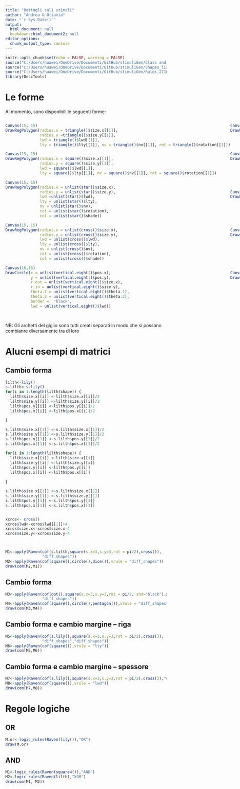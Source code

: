 ```yaml
---
title: "Dettagli suli stimoli"
author: "Andrea & Ottavia"
date: "`r Sys.Date()`"
output:
  html_document: null
  bookdown::html_document2: null
editor_options:
  chunk_output_type: console
---
```


```r
knitr::opts_chunk$set(echo = FALSE, warning = FALSE)
source("C:/Users/huawei/OneDrive/Documenti/GitHub/stimuliGen/Class and Methods.R")
source("C:/Users/huawei/OneDrive/Documenti/GitHub/stimuliGen/Shapes_list.R")
source("C:/Users/huawei/OneDrive/Documenti/GitHub/stimuliGen/Rules_27102022.R")
library(DescTools)
```

# Le forme


Al momento, sono disponibili le seguenti forme: 



::::{style="display: flex;"}

:::{}


```r
Canvas(15, 15)
DrawRegPolygon(radius.x = triangle()$size.x[[1]], 
               radius.y =triangle()$size.y[[1]], 
               lwd = triangle()$lwd[[1]], 
               lty = triangle()$lty[[1]], nv = triangle()$nv[[1]], rot = triangle()$rotation[[1]])


```


```r
Canvas(15, 15)
DrawRegPolygon(radius.x = square()$size.x[[1]], 
               radius.y = square()$size.y[[1]], 
               lwd = square()$lwd[[1]], 
               lty = square()$lty[[1]], nv = square()$nv[[1]], rot = square()$rotation[[1]])


```

```r
Canvas(15, 15)
DrawRegPolygon(radius.x = unlist(star()$size.x), 
               radius.y = unlist(star()$size.y), 
               lwd =unlist(star()$lwd), 
               lty = unlist(star()$lty), 
               nv = unlist(star()$nv), 
               rot = unlist(star()$rotation), 
               col = unlist(star()$shade))

```

```r
Canvas(15, 15)
DrawRegPolygon(radius.x = unlist(cross()$size.x), 
               radius.y = unlist(cross()$size.y), 
               lwd = unlist(cross()$lwd), 
               lty = unlist(cross()$lty), 
               nv = unlist(cross()$nv), 
               rot = unlist(cross()$rotation), 
               col = unlist(cross()$shade))

```


```r
Canvas(16,16)
DrawCircle(x = unlist(vertical.eight()$pos.x), 
           y = unlist(vertical.eight()$pos.y), 
           r.out = unlist(vertical.eight()$size.x), 
           r.in = unlist(vertical.eight()$size.y), 
           theta.1 = unlist(vertical.eight()$theta.1), 
           theta.2 = unlist(vertical.eight()$theta.2), 
           border =  "black", 
           lwd = unlist(vertical.eight()$lwd))
```

:::

:::{}

```r
Canvas(15, 15)
DrawRegPolygon(radius.x = unlist(circle()$size.x), 
               radius.y = unlist(circle()$size.y), 
               lwd = unlist(circle()$lwd), 
               lty = unlist(circle()$lty), nv = unlist(circle()$nv), rot = unlist(circle()$rotation))


```


```r
Canvas(15, 15)
DrawRegPolygon(radius.x = unlist(pentagon()$size.x), 
               radius.y = unlist(pentagon()$size.y), 
               lwd = unlist(pentagon()$lwd), 
               lty = unlist(pentagon()$lty), 
               nv = unlist(pentagon()$nv), 
               rot = unlist(pentagon()$rotation))


```


```r
Canvas(15, 15)
DrawRegPolygon(radius.x = unlist(hline()$size.x), 
               radius.y = unlist(hline()$size.y), 
               lwd = unlist(hline()$lwd), 
               lty = unlist(hline()$lty), 
               nv = unlist(hline()$nv), 
               rot = unlist(hline()$rotation))
```


```r
Canvas(15,15)
DrawCircle(x = unlist(s.vertical.inv()$pos.x), 
           y = unlist(s.vertical.inv()$pos.y), 
           r.out = unlist(s.vertical.inv()$size.x), 
           r.in = unlist(s.vertical.inv()$size.y), 
           theta.1 = unlist(s.vertical.inv()$theta.1), 
           theta.2 = unlist(s.vertical.inv()$theta.2), 
           border =  "black", lwd = unlist(s.vertical.inv()$lwd))
```



```r
Canvas(16,16)
DrawCircle(x = unlist(s.horizontal.inv()$pos.x), 
           y = unlist(s.horizontal.inv()$pos.y), 
           r.out = unlist(s.horizontal.inv()$size.x), 
           r.in = unlist(s.horizontal.inv()$size.y), 
           theta.1 = unlist(s.horizontal.inv()$theta.1), 
           theta.2 = unlist(s.horizontal.inv()$theta.2), 
           border =  "black", lwd = unlist(s.horizontal.inv()$lwd))
```


:::


:::{}

```r
Canvas(15, 15)
DrawRegPolygon(radius.x = unlist(ellipse()$size.x), 
               radius.y = unlist(ellipse()$size.y), 
               lwd = unlist(ellipse()$lwd), 
               lty = unlist(ellipse()$lty), nv = unlist(ellipse()$nv), 
               rot = unlist(ellipse()$rotation))


```

```r
Canvas(15, 15)
DrawRegPolygon(radius.x = unlist(hexagon()$size.x), 
               radius.y = unlist(hexagon()$size.y), 
               lwd = unlist(hexagon()$lwd), 
               lty = unlist(hexagon()$lty), 
               nv = unlist(hexagon()$nv), 
               rot = unlist(hexagon()$rotation))


```

```r
Canvas(15, 15)
DrawRegPolygon(radius.x = unlist(vline()$size.x), 
               radius.y = unlist(vline()$size.y), 
               lwd = unlist(vline()$lwd), 
               lty = unlist(vline()$lty), 
               nv = unlist(vline()$nv), 
               rot = unlist(vline()$rotation))
```




```r
Canvas(15,15)
DrawCircle(x = unlist(s.vertical()$pos.x), 
           y = unlist(s.vertical()$pos.y), 
           r.out = unlist(s.vertical()$size.x), 
           r.in = unlist(s.vertical()$size.y), 
           theta.1 = unlist(s.vertical()$theta.1), 
           theta.2 = unlist(s.vertical()$theta.2), 
           border =  "black", lwd = unlist(s.vertical()$lwd))
```



```r
Canvas(16,16)
DrawCircle(x = unlist(lily()$pos.x), 
           y = unlist(lily()$pos.y), 
           r.out = unlist(lily()$size.x), 
           r.in = unlist(lily()$size.y), 
           theta.1 = unlist(lily()$theta.1), 
           theta.2 = unlist(lily()$theta.2), 
           border =  unlist(lily()$shade), lwd = unlist(lily()$lwd))
```


:::


::::

NB: Gli archetti del giglio sono tutti creati separati in modo che si possano combianre diversamente tra di loro 

# Alucni esempi di matrici 

## Cambio forma 

```r
lilth<-lily()
s.lilth<-s.lily()
for(i in 1:length(lilth$shape)) {
  lilth$size.x[[i]] <-lilth$size.x[[i]]/2
  lilth$size.y[[i]] <-lilth$size.y[[i]]/2
  lilth$pos.y[[i]] <-lilth$pos.y[[i]]/2
  lilth$pos.x[[i]] <-lilth$pos.x[[i]]/2

}

s.lilth$size.x[[1]] <-s.lilth$size.x[[1]]/2
s.lilth$size.y[[1]] <-s.lilth$size.y[[1]]/2
s.lilth$pos.y[[1]] <-s.lilth$pos.y[[1]]/2
s.lilth$pos.x[[1]] <-s.lilth$pos.x[[1]]/2

for(i in 1:length(lilth$shape)) {
  lilth$size.x[[i]] <-lilth$size.x[[i]]
  lilth$size.y[[i]] <-lilth$size.y[[i]]
  lilth$pos.y[[i]] <-lilth$pos.y[[i]]
  lilth$pos.x[[i]] <-lilth$pos.x[[i]]
  
}

s.lilth$size.x[[1]] <-s.lilth$size.x[[1]]
s.lilth$size.y[[1]] <-s.lilth$size.y[[1]]
s.lilth$pos.y[[1]] <-s.lilth$pos.y[[1]]
s.lilth$pos.x[[1]] <-s.lilth$pos.x[[1]]


xcros<- cross()
xcros$lwd<-xcros$lwd[[1]]+4
xcros$size.x<-xcros$size.x-4
xcros$size.y<-xcros$size.y-4



M1<-apply(Raven(cof(s.lilth,square(s.x=3,s.y=3,rot = pi/2),cross()),
                "diff_shapes"))
M2<-apply(Raven(cof(square(),circle(),dice()),vrule = "diff_shapes"))          
draw(com(M2,M1))
```

## Cambio forma

```r
M3<-apply(Raven(cof(dot(),square(s.x=3,s.y=3,rot = pi/2, shd="black"),xcros),
                "diff_shapes"))
M4<-apply(Raven(cof(square(),circle(),pentagon()),vrule = "diff_shapes"))        
draw(com(M3,M4))
```

## Cambio forma e cambio margine -- riga

```r
M5<-apply(Raven(cof(s.lily(),square(s.x=3,s.y=3,rot = pi/2),cross()),
                "diff_shapes","diff_shapes"))
M6<-apply(Raven(cof(square()),vrule = "lty"))          
draw(com(M5,M6))
```

## Cambio forma e cambio margine -- spessore

```r
M7<-apply(Raven(cof(s.lily(),square(s.x=3,s.y=3,rot = pi/2),cross()),"diff_shapes","diff_shapes"))
M8<-apply(Raven(cof(square()),vrule = "lwd"))          
draw(com(M7,M8))
```

# Regole logiche

## OR 

```r
M.or<-logic_rules(Raven(lily()),"OR")
draw(M.or)
```

## AND

```r
M1<-logic_rules(Raven(square4()),"AND")
M2<-logic_rules(Raven(lilth),"XOR")
draw(com(M1, M2))

```


<!-- ## Combinazioni di forme -->

<!-- ::::{style="display: flex;"} -->

<!-- :::{} -->




<!-- ```{r echo = F} -->
<!-- Canvas(15, 15) -->
<!-- DrawRegPolygon(radius.x = square()$size.x,  -->
<!--                radius.y = square()$size.y,  -->
<!--                lwd = square()$lwd,  -->
<!--                lty = square()$lty, nv = circle()$nv, rot = square()$rotation) -->
<!-- # il diametro della circonferenza inscritta nel quadrato è uguale al lato del quadrato -->
<!-- # per disegnare i quadrati con questa funzione, si fa riferimento al cerchio entro cui è iscritto il quadrato. il diametro del cerchio entro cui è inscritto il quadrato è uguale alla diagonale del quadrato. Per trovare questa diagonale e di conseguenza il raggio della circonferenza entro cui è inscritto il quadrato devo -->
<!-- # applicare pitagora per trovare l'ipotenusa (il diametro/diagonale) quindi prendo il raggio del cerchio inscritto nella cinconferenza, lo moltiplico per due e applico pitagora. Il risultato va diviso per due in modo da trovare il raggio dello stramaleddeto quadrato -->
<!-- DrawRegPolygon(radius.x = sqrt((square()$size.x*2)^2 + (square()$size.x*2)^2)/2,  -->
<!--                radius.y = sqrt((square()$size.x*2)^2 + (square()$size.x*2)^2)/2,  -->
<!--                lwd = square()$lwd,  -->
<!--                lty = square()$lty, nv = square()$nv, rot = square()$rotation, col = NA) -->
<!-- DrawRegPolygon(radius.x = square()$size.x + square()$size.x/3,  -->
<!--                radius.y = square()$size.x + square()$size.x/3,  -->
<!--                rot = cross()$rotation, -->
<!--                nv = cross()$nv, lwd = cross()$lwd) -->




<!-- ``` -->


<!-- ```{r echo = F} -->
<!-- # è il contrario dell'altro -->
<!-- Canvas(15, 15) -->
<!-- DrawRegPolygon(radius.x = sqrt(square()$size.x^2 + square()$size.x^2)/2,  -->
<!--                radius.y = sqrt(square()$size.y^2 + square()$size.y^2)/2,  -->
<!--                lwd = square()$lwd,  -->
<!--                lty = square()$lty, nv = 100, rot = square()$rotation, col = NA) -->

<!-- DrawRegPolygon(radius.x = sqrt(square()$size.x^2 + square()$size.x^2)/2,  -->
<!--                radius.y = sqrt(square()$size.y^2 + square()$size.y^2)/2,  -->
<!--                lwd = square()$lwd,  -->
<!--                lty = square()$lty, nv = 4, rot = square()$rotation, col = NA) -->
<!-- DrawRegPolygon(radius.x = square()$size.x,  -->
<!--                radius.y = square()$size.x,  -->
<!--                rot = cross()$rotation, -->
<!--                nv = cross()$nv, lwd = cross()$lwd) -->
<!-- # DrawCircle(x =lily()$pos.x,  -->
<!-- #            y = lily()$pos.y,  -->
<!-- #            r.out = lily()$size.x,  -->
<!-- #            r.in = lily()$size.y,  -->
<!-- #            theta.1 = lily()$theta.1,  -->
<!-- #            theta.2 = lily()$theta.2, lwd = lily()$lwd) -->
<!-- # DrawRegPolygon(radius.x = dice()$size.x-1,  -->
<!-- #                radius.y = dice()$size.x-1,  -->
<!-- #                x = dice()$pos.x + square()$pos.x/2, -->
<!-- #                y = dice()$pos.y + square()$pos.x/2, -->
<!-- #                rot = dice()$rotation, -->
<!-- #                nv = dice()$nv, lwd = cross()$lwd, col = "black") -->

<!-- ``` -->



<!-- ```{r echo = F} -->
<!-- Canvas(15, 15) -->
<!-- DrawCircle(x =lily()$pos.x, -->
<!--            y = lily()$pos.y, -->
<!--            r.out = lily()$size.x, -->
<!--            r.in = lily()$size.y, -->
<!--            theta.1 = lily()$theta.1, -->
<!--            theta.2 = lily()$theta.2, lwd = lily()$lwd) -->
<!-- DrawRegPolygon(radius.x = dice()$size.x-1, -->
<!--                radius.y = dice()$size.x-1, -->
<!--                rot = dice()$rotation, -->
<!--                nv = dice()$nv, lwd = cross()$lwd) -->

<!-- # DrawRegPolygon(radius.x = dice()$size.x-1, -->
<!-- #                radius.y = dice()$size.x-1, -->
<!-- #                x = dice()$pos.x + square()$pos.x/2, -->
<!-- #                y = dice()$pos.y + square()$pos.x/2, -->
<!-- #                rot = dice()$rotation, -->
<!-- #                nv = dice()$nv, lwd = cross()$lwd, col = "black") -->
<!-- DrawRegPolygon(radius.x = dice()$size.x-2, -->
<!--                radius.y = dice()$size.x-2, -->
<!--                x = v.arc.left.up()$pos.x, -->
<!--                y = v.arc.left.up()$pos.y, -->
<!--                rot = dice()$rotation, -->
<!--                nv = dice()$nv, lwd = cross()$lwd, col = "black") -->

<!-- DrawRegPolygon(radius.x = dice()$size.x-2, -->
<!--                radius.y = dice()$size.x-2, -->
<!--                x = v.arc.left.down()$pos.x, -->
<!--                y = v.arc.left.down()$pos.y, -->
<!--                rot = dice()$rotation, -->
<!--                nv = dice()$nv, lwd = cross()$lwd, col = "black") -->

<!-- DrawRegPolygon(radius.x = dice()$size.x-2, -->
<!--                radius.y = dice()$size.x-2, -->
<!--                x = v.arc.right.up()$pos.x, -->
<!--                y = v.arc.right.up()$pos.y, -->
<!--                rot = dice()$rotation, -->
<!--                nv = dice()$nv, lwd = cross()$lwd, col = "black") -->

<!-- DrawRegPolygon(radius.x = dice()$size.x-2, -->
<!--                radius.y = dice()$size.x-2, -->
<!--                x = v.arc.right.down()$pos.x, -->
<!--                y = v.arc.right.down()$pos.y, -->
<!--                rot = dice()$rotation, -->
<!--                nv = dice()$nv, lwd = cross()$lwd, col = "black") -->


<!-- ``` -->

<!-- ```{r echo = F} -->
<!-- Canvas(15, 15) -->
<!-- DrawRegPolygon(radius.x = cross()$size.x,  -->
<!--                radius.y = cross()$size.y,  -->
<!--                lwd = cross()$lwd,  -->
<!--                lty = cross()$lty, nv = cross()$nv, rot = cross()$rotation,  -->
<!--                col = cross()$shade) -->

<!-- ``` -->


<!-- ```{r echo = F} -->
<!-- Canvas(16,16) -->
<!-- DrawCircle(x = vertical.eight()$pos.x,  -->
<!--            y = vertical.eight()$pos.y,  -->
<!--            r.out = vertical.eight()$size.x,  -->
<!--            r.in = vertical.eight()$size.y,  -->
<!--            theta.1 = vertical.eight()$theta.1,  -->
<!--            theta.2 = vertical.eight()$theta.2,  -->
<!--            border =  vertical.eight()$shade, lwd = vertical.eight()$lwd) -->
<!-- ``` -->

<!-- ::: -->

<!-- :::{} -->

<!-- ```{r echo = F} -->
<!-- # è il contrario dell'altro -->
<!-- Canvas(15, 15) -->
<!-- DrawRegPolygon(radius.x = sqrt(square()$size.x^2 + square()$size.x^2)/2,  -->
<!--                radius.y = sqrt(square()$size.y^2 + square()$size.y^2)/2,  -->
<!--                lwd = square()$lwd,  -->
<!--                lty = square()$lty, nv = 100, rot = square()$rotation, col = NA) -->

<!-- DrawRegPolygon(radius.x = sqrt(square()$size.x^2 + square()$size.x^2)/2,  -->
<!--                radius.y = sqrt(square()$size.y^2 + square()$size.y^2)/2,  -->
<!--                lwd = square()$lwd,  -->
<!--                lty = square()$lty, nv = 4, rot = square()$rotation, col = NA) -->
<!-- DrawCircle(x =lily()$pos.x, -->
<!--            y = lily()$pos.y, -->
<!--            r.out = lily()$size.x, -->
<!--            r.in = lily()$size.y, -->
<!--            theta.1 = lily()$theta.1, -->
<!--            theta.2 = lily()$theta.2, lwd = lily()$lwd) -->
<!-- ``` -->


<!-- ```{r echo = F} -->
<!-- Canvas(15, 15) -->
<!-- # DrawRegPolygon(radius.x = square()$size.x,  -->
<!-- #                radius.y = square()$size.y,  -->
<!-- #                lwd = square()$lwd,  -->
<!-- #                lty = square()$lty, nv = square()$nv, rot = square()$rotation) -->
<!-- DrawRegPolygon(radius.x = pentagon()$size.x,  -->
<!--                radius.y = pentagon()$size.y,  -->
<!--                lwd = square()$lwd,  -->
<!--                lty = square()$lty, nv = 5, rot = pentagon()$rotation, col = NA) -->
<!-- DrawRegPolygon(radius.x = pentagon()$size.x,  -->
<!--                radius.y = pentagon()$size.y,  -->
<!--                lwd = square()$lwd,  -->
<!--                lty = square()$lty, nv = 100, rot = pentagon()$rotation, col = NA) -->

<!-- #  -->
<!-- # DrawRegPolygon(radius.x = sqrt(((square()$size.x*sqrt(2))/2)^2 + (square()$size.x*sqrt(2))^2),  -->
<!-- #                radius.y = square()$size.x*sqrt(2),  -->
<!-- #                lwd = square()$lwd,  -->
<!-- #                lty = square()$lty, nv = 3, rot = triangle()$rotation, col = NA) -->


<!-- ``` -->


<!-- ```{r echo = F} -->
<!-- Canvas(15, 15) -->
<!-- DrawRegPolygon(radius.x = hline()$size.x,  -->
<!--                radius.y = hline()$size.y,  -->
<!--                lwd = hline()$lwd,  -->
<!--                lty = hline()$lty, nv = hline()$nv, rot = hline()$rotation) -->
<!-- ``` -->


<!-- ```{r echo = F} -->
<!-- Canvas(15,15) -->
<!-- DrawCircle(x = s.vertical.inv()$pos.x,  -->
<!--            y = s.vertical.inv()$pos.y,  -->
<!--            r.out = s.vertical.inv()$size.x,  -->
<!--            r.in = s.vertical.inv()$size.y,  -->
<!--            theta.1 = s.vertical.inv()$theta.1,  -->
<!--            theta.2 = s.vertical.inv()$theta.2,  -->
<!--            border =  s.vertical.inv()$shade, lwd = s.vertical.inv()$lwd) -->
<!-- ``` -->



<!-- ```{r echo = F} -->
<!-- Canvas(16,16) -->
<!-- DrawCircle(x = horizontal.eight()$pos.x,  -->
<!--            y = horizontal.eight()$pos.y,  -->
<!--            r.out = horizontal.eight()$size.x,  -->
<!--            r.in = horizontal.eight()$size.y,  -->
<!--            theta.1 = horizontal.eight()$theta.1,  -->
<!--            theta.2 = horizontal.eight()$theta.2,  -->
<!--            border =  horizontal.eight()$shade, lwd = horizontal.eight()$lwd) -->
<!-- ``` -->


<!-- ::: -->


<!-- :::{} -->

<!-- ```{r echo = F} -->
<!-- Canvas(15, 15) -->
<!-- DrawRegPolygon(radius.x = ellipse()$size.x,  -->
<!--                radius.y = ellipse()$size.y,  -->
<!--                lwd = ellipse()$lwd,  -->
<!--                lty = ellipse()$lty, nv = ellipse()$nv, rot = ellipse()$rotation) -->


<!-- ``` -->

<!-- ```{r echo = F} -->
<!-- Canvas(15, 15) -->
<!-- DrawRegPolygon(radius.x = hexagon()$size.x,  -->
<!--                radius.y = hexagon()$size.y,  -->
<!--                lwd = hexagon()$lwd,  -->
<!--                lty = hexagon()$lty, nv = hexagon()$nv, rot = hexagon()$rotation) -->


<!-- ``` -->

<!-- ```{r echo = F} -->
<!-- Canvas(15, 15) -->
<!-- DrawRegPolygon(radius.x = vline()$size.x,  -->
<!--                radius.y = vline()$size.y,  -->
<!--                lwd = vline()$lwd,  -->
<!--                lty = vline()$lty, nv = vline()$nv, rot = vline()$rotation) -->
<!-- ``` -->




<!-- ```{r echo = F} -->
<!-- Canvas(15,15) -->
<!-- DrawCircle(x = s.vertical()$pos.x,  -->
<!--            y = s.vertical()$pos.y,  -->
<!--            r.out = s.vertical()$size.x,  -->
<!--            r.in = s.vertical()$size.y,  -->
<!--            theta.1 = s.vertical()$theta.1,  -->
<!--            theta.2 = s.vertical()$theta.2,  -->
<!--            border =  s.vertical()$shade, lwd = s.vertical()$lwd) -->
<!-- ``` -->



<!-- ```{r echo = F} -->
<!-- Canvas(16,16) -->
<!-- DrawCircle(x = lily()$pos.x,  -->
<!--            y = lily()$pos.y,  -->
<!--            r.out = lily()$size.x,  -->
<!--            r.in = lily()$size.y,  -->
<!--            theta.1 = lily()$theta.1,  -->
<!--            theta.2 = lily()$theta.2,  -->
<!--            border =  lily()$shade, lwd = lily()$lwd) -->
<!-- ``` -->


<!-- ::: -->


<!-- :::: -->

